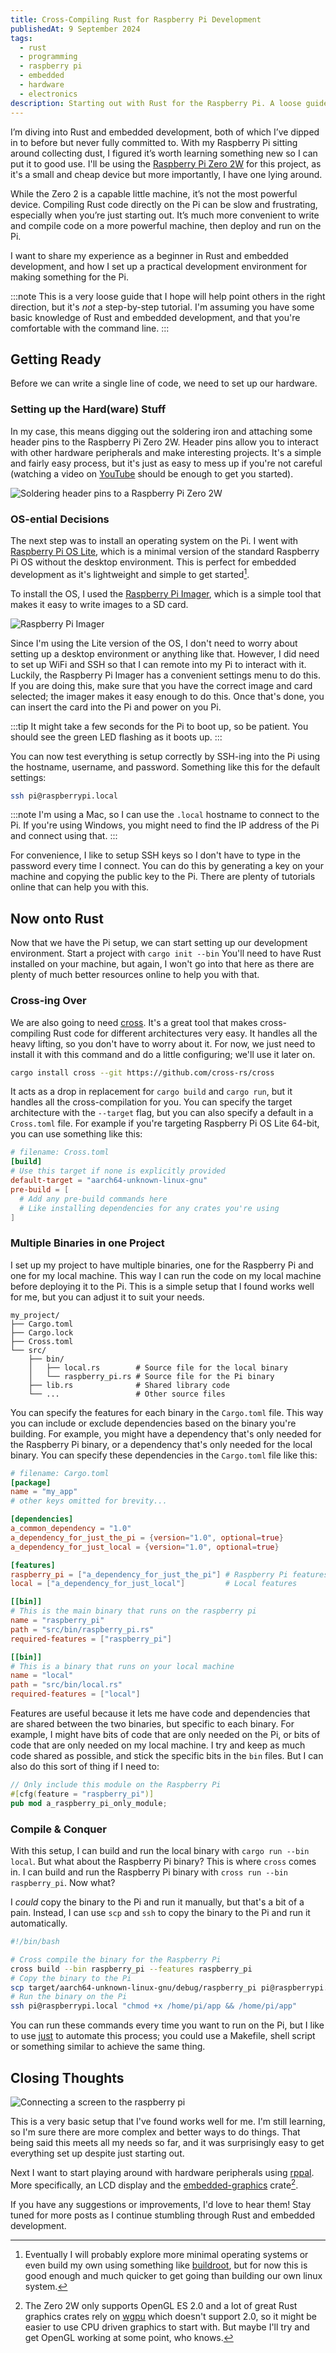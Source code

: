 ```yaml
---
title: Cross-Compiling Rust for Raspberry Pi Development
publishedAt: 9 September 2024
tags:
  - rust
  - programming
  - raspberry pi
  - embedded
  - hardware
  - electronics
description: Starting out with Rust for the Raspberry Pi. A loose guide for a practical development setup which lets me write and compile on my local machine, but deploy and run on the Pi.
---
```


I’m diving into Rust and embedded development, both of which I’ve dipped in to before but never fully committed to. With my Raspberry Pi sitting around collecting dust, I figured it’s worth learning something new so I can put it to good use. I'll be using the [Raspberry Pi Zero 2W](https://www.raspberrypi.com/products/raspberry-pi-zero-2-w/) for this project, as it's a small and cheap device but more importantly, I have one lying around.

While the Zero 2 is a capable little machine, it’s not the most powerful device. Compiling Rust code directly on the Pi can be slow and frustrating, especially when you’re just starting out. It’s much more convenient to write and compile code on a more powerful machine, then deploy and run on the Pi.

I want to share my experience as a beginner in Rust and embedded development, and how I set up a practical development environment for making something for the Pi.

:::note
This is a very loose guide that I hope will help point others in the right direction, but it's _not_ a step-by-step tutorial. I'm assuming you have some basic knowledge of Rust and embedded development, and that you're comfortable with the command line.
:::

## Getting Ready

Before we can write a single line of code, we need to set up our hardware.

### Setting up the Hard(ware) Stuff

In my case, this means digging out the soldering iron and attaching some header pins to the Raspberry Pi Zero 2W. Header pins allow you to interact with other hardware peripherals and make interesting projects. It's a simple and fairly easy process, but it's just as easy to mess up if you're not careful (watching a video on [YouTube](https://www.youtube.com/watch?v=UDdbaMk39tM) should be enough to get you started).

![Soldering header pins to a Raspberry Pi Zero 2W](./soldering.jpg)

### OS-ential Decisions

The next step was to install an operating system on the Pi. I went with [Raspberry Pi OS Lite](https://www.raspberrypi.com/software/operating-systems/#raspberry-pi-os-64-bit), which is a minimal version of the standard Raspberry Pi OS without the desktop environment. This is perfect for embedded development as it's lightweight and simple to get started[^1].

[^1]: Eventually I will probably explore more minimal operating systems or even build my own using something like [buildroot](https://buildroot.org/), but for now this is good enough and much quicker to get going than building our own linux system.

To install the OS, I used the [Raspberry Pi Imager](https://www.raspberrypi.com/software/), which is a simple tool that makes it easy to write images to a SD card.

![Raspberry Pi Imager](./raspberry-pi-imager.png)

Since I'm using the Lite version of the OS, I don't need to worry about setting up a desktop environment or anything like that. However, I did need to set up WiFi and SSH so that I can remote into my Pi to interact with it. Luckily, the Raspberry Pi Imager has a convenient settings menu to do this. If you are doing this, make sure that you have the correct image and card selected; the imager makes it easy enough to do this. Once that's done, you can insert the card into the Pi and power on you Pi.

:::tip
It might take a few seconds for the Pi to boot up, so be patient. You should see the green LED flashing as it boots up.
:::

You can now test everything is setup correctly by SSH-ing into the Pi using the hostname, username, and password. Something like this for the default settings:

```bash
ssh pi@raspberrypi.local
```

:::note
I'm using a Mac, so I can use the `.local` hostname to connect to the Pi. If you're using Windows, you might need to find the IP address of the Pi and connect using that.
:::

For convenience, I like to setup SSH keys so I don't have to type in the password every time I connect. You can do this by generating a key on your machine and copying the public key to the Pi. There are plenty of tutorials online that can help you with this.

## Now onto Rust

Now that we have the Pi setup, we can start setting up our development environment. Start a project with `cargo init --bin` You'll need to have Rust installed on your machine, but again, I won't go into that here as there are plenty of much better resources online to help you with that.

### Cross-ing Over

We are also going to need [cross](https://github.com/cross-rs/cross). It's a great tool that makes cross-compiling Rust code for different architectures very easy. It handles all the heavy lifting, so you don't have to worry about it. For now, we just need to install it with this command and do a little configuring; we'll use it later on.

```bash
cargo install cross --git https://github.com/cross-rs/cross
```

It acts as a drop in replacement for `cargo build` and `cargo run`, but it handles all the cross-compilation for you. You can specify the target architecture with the `--target` flag, but you can also specify a default in a `Cross.toml` file. For example if you're targeting Raspberry Pi OS Lite 64-bit, you can use something like this:

```toml
# filename: Cross.toml
[build]
# Use this target if none is explicitly provided
default-target = "aarch64-unknown-linux-gnu"
pre-build = [
  # Add any pre-build commands here
  # Like installing dependencies for any crates you're using
]
```

### Multiple Binaries in one Project

I set up my project to have multiple binaries, one for the Raspberry Pi and one for my local machine. This way I can run the code on my local machine before deploying it to the Pi. This is a simple setup that I found works well for me, but you can adjust it to suit your needs.

```
my_project/
├── Cargo.toml
├── Cargo.lock
├── Cross.toml
└── src/
    ├── bin/
    │   ├── local.rs        # Source file for the local binary
    │   └── raspberry_pi.rs # Source file for the Pi binary
    ├── lib.rs              # Shared library code
    └── ...                 # Other source files
```

You can specify the features for each binary in the `Cargo.toml` file. This way you can include or exclude dependencies based on the binary you're building. For example, you might have a dependency that's only needed for the Raspberry Pi binary, or a dependency that's only needed for the local binary. You can specify these dependencies in the `Cargo.toml` file like this:

```toml
# filename: Cargo.toml
[package]
name = "my_app"
# other keys omitted for brevity...

[dependencies]
a_common_dependency = "1.0"
a_dependency_for_just_the_pi = {version="1.0", optional=true}
a_dependency_for_just_local = {version="1.0", optional=true}

[features]
raspberry_pi = ["a_dependency_for_just_the_pi"] # Raspberry Pi features
local = ["a_dependency_for_just_local"]         # Local features

[[bin]]
# This is the main binary that runs on the raspberry pi
name = "raspberry_pi"
path = "src/bin/raspberry_pi.rs"
required-features = ["raspberry_pi"]

[[bin]]
# This is a binary that runs on your local machine
name = "local"
path = "src/bin/local.rs"
required-features = ["local"]
```

Features are useful because it lets me have code and dependencies that are shared between the two binaries, but specific to each binary. For example, I might have bits of code that are only needed on the Pi, or bits of code that are only needed on my local machine. I try and keep as much code shared as possible, and stick the specific bits in the `bin` files. But I can also do this sort of thing if I need to:

```rust
// Only include this module on the Raspberry Pi
#[cfg(feature = "raspberry_pi")]
pub mod a_raspberry_pi_only_module;
```

### Compile & Conquer

With this setup, I can build and run the local binary with `cargo run --bin local`. But what about the Raspberry Pi binary? This is where `cross` comes in. I can build and run the Raspberry Pi binary with `cross run --bin raspberry_pi`. Now what?

I _could_ copy the binary to the Pi and run it manually, but that's a bit of a pain. Instead, I can use `scp` and `ssh` to copy the binary to the Pi and run it automatically.

```bash
#!/bin/bash

# Cross compile the binary for the Raspberry Pi
cross build --bin raspberry_pi --features raspberry_pi
# Copy the binary to the Pi
scp target/aarch64-unknown-linux-gnu/debug/raspberry_pi pi@raspberrypi.local:/home/pi/app
# Run the binary on the Pi
ssh pi@raspberrypi.local "chmod +x /home/pi/app && /home/pi/app"
```

You can run these commands every time you want to run on the Pi, but I like to use [just](https://github.com/casey/just) to automate this process; you could use a Makefile, shell script or something similar to achieve the same thing.

## Closing Thoughts

![Connecting a screen to the raspberry pi](./raspberry-pi.jpg)

This is a very basic setup that I've found works well for me. I'm still learning, so I'm sure there are more complex and better ways to do things. That being said this meets all my needs so far, and it was surprisingly easy to get everything set up despite just starting out.

Next I want to start playing around with hardware peripherals using [rppal](https://crates.io/crates/rppal). More specifically, an LCD display and the [embedded-graphics](https://crates.io/crates/embedded-graphics) crate[^2].

[^2]: The Zero 2W only supports OpenGL ES 2.0 and a lot of great Rust graphics crates rely on [wgpu](https://github.com/gfx-rs/wgpu) which doesn't support 2.0, so it might be easier to use CPU driven graphics to start with. But maybe I'll try and get OpenGL working at some point, who knows.

If you have any suggestions or improvements, I'd love to hear them! Stay tuned for more posts as I continue stumbling through Rust and embedded development.
